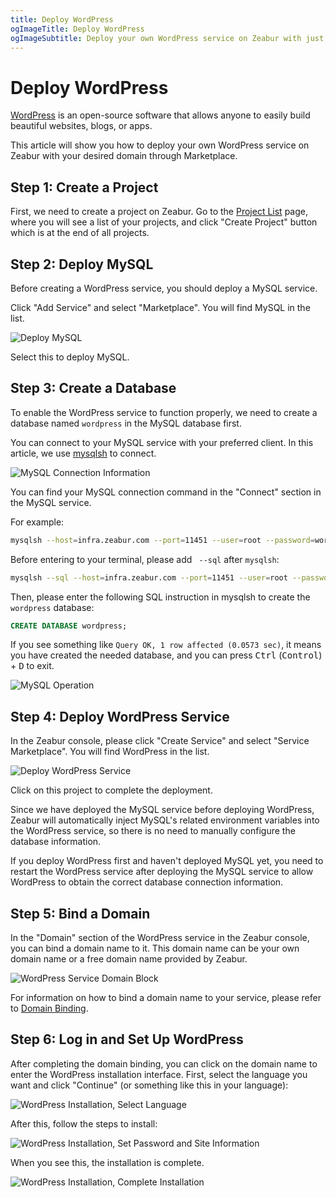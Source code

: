 ```yaml
---
title: Deploy WordPress
ogImageTitle: Deploy WordPress
ogImageSubtitle: Deploy your own WordPress service on Zeabur with just one click
---
```



<WorkingInProgress />

# Deploy WordPress

[WordPress](https://wordpress.org/) is an open-source software that allows anyone to easily build beautiful websites, blogs, or apps.

This article will show you how to deploy your own WordPress service on Zeabur with your desired domain through Marketplace.

## Step 1: Create a Project

First, we need to create a project on Zeabur. Go to the [Project List](https://dash.zeabur.com/projects) page, where you will see a list of your projects, and click "Create Project" button which is at the end of all projects.

## Step 2: Deploy MySQL

Before creating a WordPress service, you should deploy a MySQL service.

Click "Add Service" and select "Marketplace". You will find MySQL in the list.

![Deploy MySQL](/marketplace/wordpress/deploy-mysql.png)

Select this to deploy MySQL.

## Step 3: Create a Database

To enable the WordPress service to function properly, we need to create a database named `wordpress` in the MySQL database first.

You can connect to your MySQL service with your preferred client. In this article, we use [mysqlsh](https://dev.mysql.com/doc/mysql-shell/8.0/en/mysqlsh.html) to connect.

![MySQL Connection Information](/marketplace/wordpress/mysql-connect.png)

You can find your MySQL connection command in the "Connect" section in the MySQL service.

For example:

```bash
mysqlsh --host=infra.zeabur.com --port=11451 --user=root --password=wordpress-demo
```

Before entering to your terminal, please add ` --sql` after `mysqlsh`:

```bash
mysqlsh --sql --host=infra.zeabur.com --port=11451 --user=root --password=wordpress-demo
```

Then, please enter the following SQL instruction in mysqlsh to create the `wordpress` database:

```sql
CREATE DATABASE wordpress;
```

If you see something like `Query OK, 1 row affected (0.0573 sec)`, it means you have created the needed database, and you can press <kbd>Ctrl</kbd> (<kbd>Control</kbd>) + <kbd>D</kbd> to exit.

![MySQL Operation](/marketplace/wordpress/mysql-operation.png)

## Step 4: Deploy WordPress Service

In the Zeabur console, please click "Create Service" and select "Service Marketplace". You will find WordPress in the list.

![Deploy WordPress Service](/marketplace/wordpress/deploy-wordpress.png)

Click on this project to complete the deployment.

<Callout>
Since we have deployed the MySQL service before deploying WordPress, Zeabur
will automatically inject MySQL's related environment variables into the WordPress
service, so there is no need to manually configure the database information.

If you deploy WordPress first and haven't deployed MySQL yet, you need to restart the WordPress service after deploying the MySQL service to allow WordPress to obtain the correct database connection information.
</Callout>

## Step 5: Bind a Domain

In the "Domain" section of the WordPress service in the Zeabur console, you can bind a domain name to it. This domain name can be your own domain name or a free domain name provided by Zeabur.

![WordPress Service Domain Block](/marketplace/wordpress/wordpress-domain.png)

For information on how to bind a domain name to your service, please refer to [Domain Binding](../deploy/domain-binding).

## Step 6: Log in and Set Up WordPress

After completing the domain binding, you can click on the domain name to enter the WordPress installation interface. First, select the language you want and click "Continue" (or something like this in your language):

![WordPress Installation, Select Language](/marketplace/wordpress/wordpress-inst-step1.png)

After this, follow the steps to install:

![WordPress Installation, Set Password and Site Information](/marketplace/wordpress/wordpress-inst-step2.png)

When you see this, the installation is complete.

![WordPress Installation, Complete Installation](/marketplace/wordpress/wordpress-inst-step3.png)
